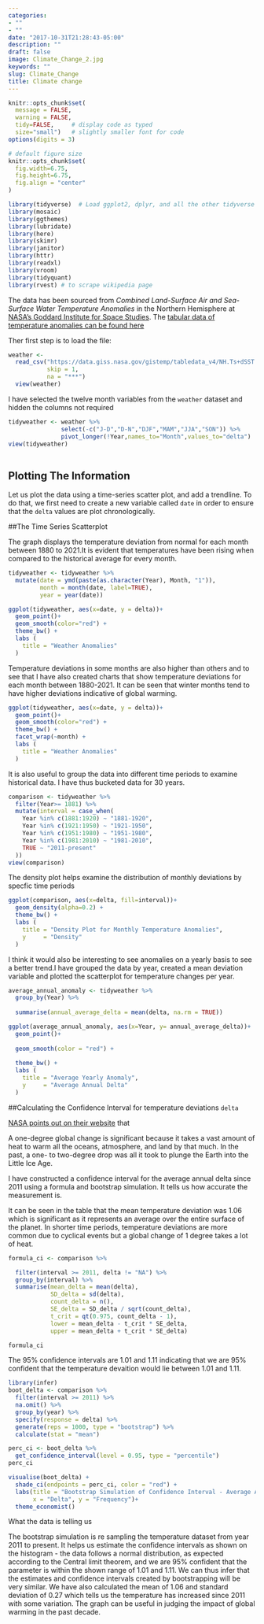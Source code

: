 ```yaml
---
categories:
- ""
- ""
date: "2017-10-31T21:28:43-05:00"
description: ""
draft: false
image: Climate_Change_2.jpg
keywords: ""
slug: Climate_Change
title: Climate change
---
```



```r
knitr::opts_chunk$set(
  message = FALSE, 
  warning = FALSE, 
  tidy=FALSE,     # display code as typed
  size="small")   # slightly smaller font for code
options(digits = 3)

# default figure size
knitr::opts_chunk$set(
  fig.width=6.75, 
  fig.height=6.75,
  fig.align = "center"
)
```

```r
library(tidyverse)  # Load ggplot2, dplyr, and all the other tidyverse packages
library(mosaic)
library(ggthemes)
library(lubridate)
library(here)
library(skimr)
library(janitor)
library(httr)
library(readxl)
library(vroom)
library(tidyquant)
library(rvest) # to scrape wikipedia page

```


The data has been sourced from  *Combined Land-Surface Air and Sea-Surface Water Temperature Anomalies* in the Northern Hemisphere at [NASA's Goddard Institute for Space Studies](https://data.giss.nasa.gov/gistemp). The [tabular data of temperature anomalies can be found here](https://data.giss.nasa.gov/gistemp/tabledata_v4/NH.Ts+dSST.txt)



Ther first step is to load the file:

```r

weather <- 
  read_csv("https://data.giss.nasa.gov/gistemp/tabledata_v4/NH.Ts+dSST.csv", 
           skip = 1, 
           na = "***")
  view(weather)

```



I have selected the twelve month variables from the `weather` dataset and hidden the columns not required
```r
tidyweather <- weather %>%
               select(-c("J-D","D-N","DJF","MAM","JJA","SON")) %>%  
               pivot_longer(!Year,names_to="Month",values_to="delta")
view(tidyweather)
  
```



## Plotting The Information

Let us plot the data using a time-series scatter plot, and add a trendline. To do that, we first need to create a new variable called `date` in order to ensure that the `delta` values are plot chronologically. 


##The Time Series Scatterplot 

The graph displays the temperature deviation from normal for each month between 1880 to 2021.It is evident that temperatures have been rising when compared to the historical average for every month. 

```r
tidyweather <- tidyweather %>%
  mutate(date = ymd(paste(as.character(Year), Month, "1")),
         month = month(date, label=TRUE),
         year = year(date))

ggplot(tidyweather, aes(x=date, y = delta))+
  geom_point()+
  geom_smooth(color="red") +
  theme_bw() +
  labs (
    title = "Weather Anomalies"
  )

```

 

Temperature deviations in some months are also higher than others and to see that I have also created charts that show temperature deviations for each month between 1880-2021. It can be seen that winter months tend to have higher deviations indicative of global warming. 

```r
ggplot(tidyweather, aes(x=date, y = delta))+
  geom_point()+
  geom_smooth(color="red") +
  theme_bw() +
  facet_wrap(~month) + 
  labs (
    title = "Weather Anomalies"
  )
```


It is also useful to group the data into different time periods to examine historical data. I have thus bucketed data for 30 years. 


```r

comparison <- tidyweather %>% 
  filter(Year>= 1881) %>%
  mutate(interval = case_when(
    Year %in% c(1881:1920) ~ "1881-1920",
    Year %in% c(1921:1950) ~ "1921-1950",
    Year %in% c(1951:1980) ~ "1951-1980",
    Year %in% c(1981:2010) ~ "1981-2010",
    TRUE ~ "2011-present"
  ))
view(comparison)
```

The density plot helps examine the distribution of monthly deviations by specfic time periods


```r

ggplot(comparison, aes(x=delta, fill=interval))+
  geom_density(alpha=0.2) + 
  theme_bw() +               
  labs (
    title = "Density Plot for Monthly Temperature Anomalies",
    y     = "Density"  
  )

```

I think it would also be interesting to see anomalies on a yearly basis to see a better trend.I have grouped the data by year, created a mean deviation variable and plotted the scatterplot for temperature changes per year. 

```r
average_annual_anomaly <- tidyweather %>% 
  group_by(Year) %>%
  
  summarise(annual_average_delta = mean(delta, na.rm = TRUE))

ggplot(average_annual_anomaly, aes(x=Year, y= annual_average_delta))+
  geom_point()+
  
  geom_smooth(color = "red") +
  
  theme_bw() +
  labs (
    title = "Average Yearly Anomaly",
    y     = "Average Annual Delta"
  )                         


```


##Calculating the Confidence Interval for temperature deviations `delta`

[NASA points out on their website](https://earthobservatory.nasa.gov/world-of-change/decadaltemp.php) that 

 A one-degree global change is significant because it takes a vast amount of heat to warm all the oceans, atmosphere, and land by that much. In the past, a one- to two-degree drop was all it took to plunge the Earth into the Little Ice Age.

I have constructed a confidence interval for the average annual delta since 2011 using a formula and bootstrap simulation. It tells us how accurate the measurement is. 

It can be seen in the table that the mean temperature deviation was 1.06 which is significant as it represents an average over the entire surface of the planet. In shorter time periods, temperature deviations are more common due to cyclical events but a global change of 1 degree takes a lot of heat. 

```r
formula_ci <- comparison %>% 

  filter(interval >= 2011, delta != "NA") %>%
  group_by(interval) %>%
  summarise(mean_delta = mean(delta), 
            SD_delta = sd(delta), 
            count_delta = n(), 
            SE_delta = SD_delta / sqrt(count_delta),
            t_crit = qt(0.975, count_delta - 1),
            lower = mean_delta - t_crit * SE_delta,
            upper = mean_delta + t_crit * SE_delta)

formula_ci
```

The 95% confidence intervals are 1.01 and 1.11 indicating that we are 95% confident that the temperature devaition would lie between 1.01 and 1.11. 

```r
library(infer)
boot_delta <- comparison %>% 
  filter(interval >= 2011) %>%
  na.omit() %>%
  group_by(year) %>% 
  specify(response = delta) %>% 
  generate(reps = 1000, type = "bootstrap") %>% 
  calculate(stat = "mean")

perc_ci <- boot_delta %>%
  get_confidence_interval(level = 0.95, type = "percentile")
perc_ci

visualise(boot_delta) +
  shade_ci(endpoints = perc_ci, color = "red") +
  labs(title = "Bootstrap Simulation of Confidence Interval - Average Annual Delta Since 2011",
       x = "Delta", y = "Frequency")+
  theme_economist()

```


 What the data is telling us

The bootstrap simulation is re sampling the temperature dataset from year 2011 to present. It helps us estimate the confidence intervals as shown on the histogram - the data follows a normal distribution, as expected according to the Central limit theorem, and we are 95% confident that the parameter is within the shown range of 1.01 and 1.11. We can thus infer that the estimates and confidence intervals created by bootstrapping will be very similar. We have also calculated the mean of 1.06 and standard deviation of 0.27 which tells us the temperature has increased since 2011 with some variation. The graph can be useful in judging the impact of global warming in the past decade.

